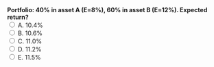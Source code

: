 ::: {.question-block}
<form onsubmit="event.preventDefault(); checkAnswer('module2_mcq_q84')" data-correct-answer="A">
<strong style="display: block;">Portfolio: 40% in asset A (E=8%), 60% in asset B (E=12%). Expected return?</strong>
<label><input type="radio" name="module2_mcq_q84" value="A"> A. 10.4%</label><br>
<label><input type="radio" name="module2_mcq_q84" value="B"> B. 10.6%</label><br>
<label><input type="radio" name="module2_mcq_q84" value="C"> C. 11.0%</label><br>
<label><input type="radio" name="module2_mcq_q84" value="D"> D. 11.2%</label><br>
<label><input type="radio" name="module2_mcq_q84" value="E"> E. 11.5%</label><br>
</form>
<div id="feedback-module2_mcq_q84" class="feedback" data-status="" style="display:none;">
✅ Correct: A. 0.4×8%+0.6×12%=10.4%.
</div>
:::
